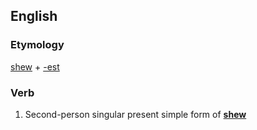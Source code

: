 ==English==

===Etymology===
[[shew]] + [[-est]]

===Verb===
{{infl|en|verb form}}

# {{archaic}} Second-person singular present simple form of '''[[shew]]'''